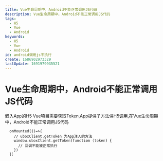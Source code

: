 ```yaml
---
title: Vue生命周期中，Android不能正常调用JS代码
description: Vue生命周期中，Android不能正常调用JS代码
tags:
  - H5
  - Vue
  - Android
keywords:
  - H5
  - Vue
  - Android
id: android调用js不执行
create: 1686902973329
lastUpdate: 1691979935521
---
```


# Vue生命周期中，Android不能正常调用JS代码

  嵌入App的H5 Vue项目需要获取Token,App提供了方法供H5调用,在Vue生命周期中，Android不能正常调用JS代码

```vue
  onMounted(()=>{
    // uboxClient.getToken 为App注入的方法
    window.uboxClient.getToken(function (token) {
      // 回调不能被正常执行
    })
  })
```
